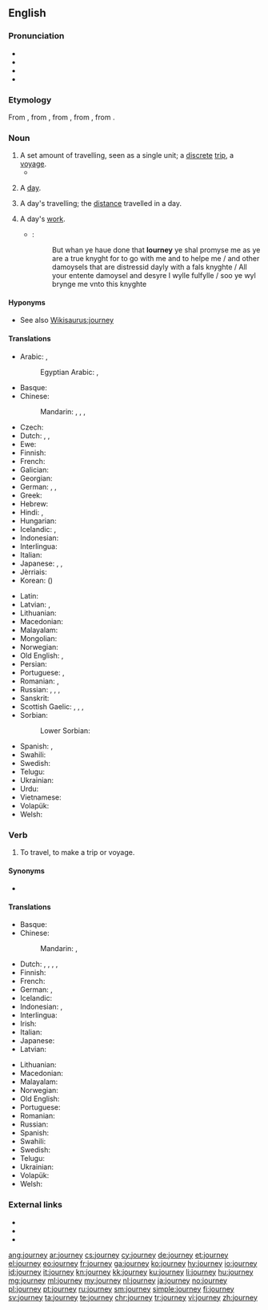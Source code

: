 ==English==
{{wikipedia}}

===Pronunciation===
* {{IPA|/ˈdʒɜː(ɹ)ni/|lang=en}}
* {{audio|en-us-journey.ogg|Audio (US)|lang=en}}
* {{audio|En-uk-a journey.ogg|Audio (UK)|lang=en}}
* {{rhymes|ɜː(ɹ)ni|lang=en}}

===Etymology===
From {{etyl|enm|en}} {{term|journee|lang=enm}}, from {{etyl|fro|en}} {{term|lang=fro|jornee}}, from {{etyl|ML.|en}} {{term|lang=la|diurnata||a day's work, a day's journey, a fixed day, a day}}, from {{etyl|la|en}} {{term|lang=la|diurnus||daily}}, from {{m|la|diēs||day}}.

===Noun===
{{en-noun}}

#A set amount of travelling, seen as a single unit; a [[discrete]] [[trip]], a [[voyage]].
#*{{quote-magazine|year=2012|month=March-April|author=[[w:Terry Sejnowski|Terrence J. Sejnowski]]
|volume=100|issue=2|page=171|magazine={{w|American Scientist}}
|title=[http://www.americanscientist.org/bookshelf/pub/well-connected-brains Well-connected Brains]
|passage=Creating a complete map of the human connectome would therefore be a monumental milestone but not the end of the '''journey''' to understanding how our brains work.}}
#{{label|en|obsolete}} A [[day]].
#{{label|en|obsolete}} A day's travelling; the [[distance]] travelled in a day.
#{{label|en|obsolete}} A day's [[work]].
#*{{RQ:Mlry MrtDrthr|8.7|2|VI|vij}}:
#*:But whan ye haue done that '''Iourney''' ye shal promyse me as ye are a true knyght for to go with me and to helpe me / and other damoysels that are distressid dayly with a fals knyghte / All your entente damoysel and desyre I wylle fulfylle / soo ye wyl brynge me vnto this knyghte
<!--Prior quote:#*:But whan ye have done that '''journey''', ye shall promyse me, as ye ar a trew knyght, for to go and helpe me and other damesels that ar dystressed dayly with a false knyght.-->

====Hyponyms====
* See also [[Wikisaurus:journey]]

====Translations====
{{trans-top|trip, a voyage}}
* Arabic: {{t|ar|رحلة|f|tr=ríḥla}}, {{t|ar|سفر|m|tr=sáfar|sc=Arab}}
*: Egyptian Arabic: {{t|arz|رحلة|f|tr=reḥla|sc=Arab}}, {{t|arz|سفرية|f|tr=safareya|sc=Arab}}
* Basque: {{t+|eu|bidaia}}
* Chinese:
*: Mandarin: {{t|cmn|旅游|tr=lǚyóu|sc=Hani}}, {{t+|cmn|旅行|tr=lǚxíng|sc=Hani}}, {{t+|cmn|旅途|tr=lǚtú|sc=Hani}}, {{t+|cmn|旅程|tr=lǚchéng|sc=Hani}}
* Czech: {{t+|cs|cesta|f}}
* Dutch: {{t+|nl|trip|f}}, {{t|nl|trektocht|f}}, {{t+|nl|reis|f}}
* Ewe: {{t|ee|azɔlizɔzɔ}}
* Finnish: {{t+|fi|matka}}
* French: {{t+|fr|voyage|m}}
* Galician: {{t|gl|viaxe|f}}
* Georgian: {{t|ka|მგზავრობა|tr=mgzavroba|sc=Geor}}
* German: {{t+|de|Reise|f}}, {{t+|de|Tour|f}}, {{t+|de|Fahrt|f}}
* Greek: {{t+|el|ταξίδι|n|tr=taxidi}}
* Hebrew: {{t|he|מסע|m|tr=masa|sc=Hebr}}
* Hindi: {{t|hi|यात्रा|f|tr=yātrā|sc=Deva}}, {{t+|hi|सफ़र|m|tr=safar|sc=Deva}}
* Hungarian: {{t+|hu|utazás}}
* Icelandic: {{t+|is|leiðangur}}, {{t+|is|ferð}}
* Indonesian: {{t+|id|jalan|alt=perjalanan}}
* Interlingua: {{t|ia|viage}}
* Italian: {{t+|it|viaggio}}
* Japanese: {{t+|ja|旅行|tr=りょこう, ryokō}}, {{t+|ja|旅|tr=[[たび]], tabi}}, {{t|ja|ツアー|tr=tsuā}}
* Jèrriais: {{t|roa-jer|viage|m}}
* Korean: {{t+|ko|여행|sc=Kore}} ({{t+|ko|旅行|sc=Kore}})
{{trans-mid}}
* Latin: {{t+|la|iter}}
* Latvian: {{t|lv|brauciens|m}}, {{t|lv|ceļojums|m}}
* Lithuanian: {{t+|lt|kelionė|f}}
* Macedonian: {{t|mk|патување|n|tr=patúvanje|sc=Cyrl}}
* Malayalam: {{t+|ml|യാത്ര|tr=yaathra|sc=Mlym}}
* Mongolian: {{t-needed|mn}}
* Norwegian: {{t+|no|reise}}
* Old English: {{t|ang|sīþ|m}}, {{t|ang|faru|f}}
* Persian: {{t+|fa|سفر|tr=safar|sc=fa-Arab}}
* Portuguese: {{t+|pt|jornada|f}}, {{t+|pt|viagem|f}}
* Romanian: {{t+|ro|voiaj|n}}, {{t+|ro|călătorie|f}}
* Russian: {{t+|ru|путешествие|n|tr=putešéstvije}}, {{t+|ru|поездка|f|tr=pojézdka}}, {{qualifier|indeclinable}} {{t+|ru|турне|n|tr=turné}}, {{t+|ru|вояж|m|tr=vojáž}}
* Sanskrit: {{t|sa|यात्रा|tr=yātrā|sc=Deva}}
* Scottish Gaelic: {{t|gd|slighe|f}}, {{t|gd|cuairt|f}}, {{t|gd|turas|m}}, {{t|gd|taisteal|m}}
* Sorbian:
*: Lower Sorbian: {{t|dsb|jězd|m}}
* Spanish: {{t+|es|viaje|m}}, {{t|es|jornada}}
* Swahili: {{t+|sw|safari}}
* Swedish: {{t+|sv|resa|c}}
* Telugu: {{t+|te|ప్రయాణము|tr=prayaaNamu|sc=Telu}}
* Ukrainian: {{t|uk|подорож|f|tr=podoróž|sc=Cyrl}}
* Urdu: {{t|ur|سفر|m|tr=safar|sc=ur-Arab}}
* Vietnamese: {{t+|vi|hành trình|alt=cuộc hành trình}}
* Volapük: {{t+|vo|täv}}
* Welsh: {{t+|cy|taith|f}}
{{trans-bottom}}

===Verb===
{{en-verb}}

# To travel, to make a trip or voyage.

====Synonyms====
* {{l|en|wayfare}}

====Translations====
{{trans-top|to travel, to make a trip or voyage}}
* Basque: {{t+|eu|bidaiatu}}
* Chinese:
*: Mandarin: {{t|cmn|旅游|tr=lǚyóu|sc=Hani}}, {{t+|cmn|旅行|tr=lǚxíng|sc=Hani}}
* Dutch: {{t+|nl|trekken}}, {{t|nl|op trektocht gaan}}, {{t+|nl|rondtrekken}}, {{t+|nl|reizen}}, {{t+|nl|rondreizen}}
* Finnish: {{t+|fi|matkustaa}}
* French: {{t+|fr|voyager}}
* German: {{t+|de|reisen}}, {{t+|de|verreisen}}
* Icelandic: {{t+|is|ferðast}}
* Indonesian: {{t-check|id|[[laku|melakukan]] [[jalan|perjalanan]]}} <!-- was "[[laku|melakukan]] [[jalan|perjalanan]]" - assumed sum-of-parts; if an idiom, remove the wikilinks to the individual words -->, {{t+check|id|pergi|alt=bepergian}} <!-- was "[[pergi|bepergian]]" - assumed inflected form or vocalised spelling; please verify if linking is acceptable. see [[User:Kephir/gadgets/xte#Translation_fixing]] -->
* Interlingua: {{t|ia|viagiar}}
* Irish: {{t|ga|eachtraigh}}
* Italian: {{t+|it|viaggiare}}
* Japanese: {{t+|ja|旅|tr=[[たび]]する, tabi-suru|alt=旅する|sc=Jpan}}
* Latvian: {{t|lv|ceļot}}
{{trans-mid}}
* Lithuanian: {{t|lt|keliauti}}
* Macedonian: {{t|mk|патува|tr=pátuva|sc=Cyrl}}
* Malayalam: {{t+|ml|സഞ്ചാരം|tr=sancharam|sc=Mlym}}
* Norwegian: {{t+|no|reise}}
* Old English: {{t|ang|sīþian}}
* Portuguese: {{t+|pt|viajar}}
* Romanian: {{t+|ro|călători}}
* Russian: {{t+|ru|путешествовать|sc=Cyrl}}
* Spanish: {{t+|es|viajar}}
* Swahili: {{t|sw|safiri}}
* Swedish: {{t+|sv|resa}}
* Telugu: {{t+|te|ప్రయాణించు|tr=prayaaNimchu|sc=Telu}}
* Ukrainian: {{t|uk|подорожувати|sc=Cyrl}}
* Volapük: {{t+|vo|tävön}}
* Welsh: {{t+|cy|teithio}}
{{trans-bottom}}

===External links===
* {{R:Webster 1913}}
* {{R:Century 1911}}
* {{R:OneLook}}


[[ang:journey]]
[[ar:journey]]
[[cs:journey]]
[[cy:journey]]
[[de:journey]]
[[et:journey]]
[[el:journey]]
[[eo:journey]]
[[fr:journey]]
[[ga:journey]]
[[ko:journey]]
[[hy:journey]]
[[io:journey]]
[[id:journey]]
[[it:journey]]
[[kn:journey]]
[[kk:journey]]
[[ku:journey]]
[[li:journey]]
[[hu:journey]]
[[mg:journey]]
[[ml:journey]]
[[my:journey]]
[[nl:journey]]
[[ja:journey]]
[[no:journey]]
[[pl:journey]]
[[pt:journey]]
[[ru:journey]]
[[sm:journey]]
[[simple:journey]]
[[fi:journey]]
[[sv:journey]]
[[ta:journey]]
[[te:journey]]
[[chr:journey]]
[[tr:journey]]
[[vi:journey]]
[[zh:journey]]